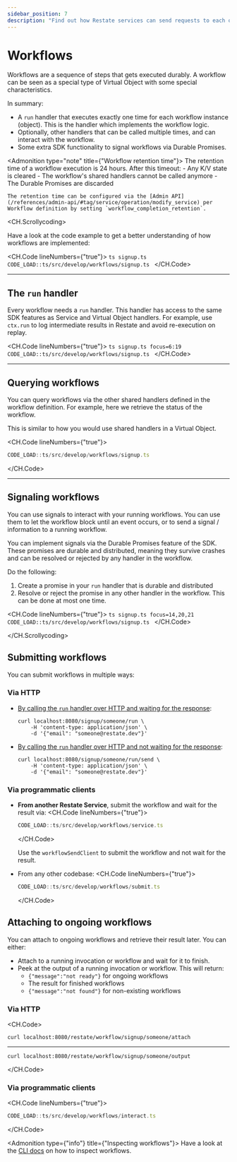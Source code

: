 ```yaml
---
sidebar_position: 7
description: "Find out how Restate services can send requests to each other."
---
```



# Workflows

Workflows are a sequence of steps that gets executed durably.
A workflow can be seen as a special type of Virtual Object with some special characteristics.

In summary:

- A `run` handler that executes exactly one time for each workflow instance (object).
This is the handler which implements the workflow logic.
- Optionally, other handlers that can be called multiple times, and can interact with the workflow.
- Some extra SDK functionality to signal workflows via Durable Promises.

<Admonition type="note" title={"Workflow retention time"}>
    The retention time of a workflow execution is 24 hours.
    After this timeout:
    - Any K/V state is cleared
    - The workflow's shared handlers cannot be called anymore
    - The Durable Promises are discarded

    The retention time can be configured via the [Admin API](/references/admin-api/#tag/service/operation/modify_service) per Workflow definition by setting `workflow_completion_retention`.
</Admonition>


<CH.Scrollycoding>

Have a look at the code example to get a better understanding of how workflows are implemented:

<CH.Code lineNumbers={"true"}>
    ```ts signup.ts
    CODE_LOAD::ts/src/develop/workflows/signup.ts
    ```
</CH.Code>

---

## The `run` handler

Every workflow needs a `run` handler.
This handler has access to the same SDK features as Service and Virtual Object handlers.
For example, use `ctx.run` to log intermediate results in Restate and avoid re-execution on replay.


<CH.Code lineNumbers={"true"}>
    ```ts signup.ts focus=6:19
    CODE_LOAD::ts/src/develop/workflows/signup.ts
    ```
</CH.Code>

---

## Querying workflows

You can query workflows via the other shared handlers defined in the workflow definition.
For example, here we retrieve the status of the workflow.

This is similar to how you would use shared handlers in a Virtual Object.

<CH.Code lineNumbers={"true"}>
```ts signup.ts focus=23
CODE_LOAD::ts/src/develop/workflows/signup.ts
```
</CH.Code>

---

## Signaling workflows

You can use signals to interact with your running workflows.
You can use them to let the workflow block until an event occurs, or to send a signal / information to a running workflow.

You can implement signals via the Durable Promises feature of the SDK.
These promises are durable and distributed, meaning they survive crashes and can be resolved or rejected by any handler in the workflow.

Do the following:
1. Create a promise in your `run` handler that is durable and distributed
2. Resolve or reject the promise in any other handler in the workflow. This can be done at most one time.

<CH.Code lineNumbers={"true"}>
    ```ts signup.ts focus=14,20,21
    CODE_LOAD::ts/src/develop/workflows/signup.ts
    ```
</CH.Code>

</CH.Scrollycoding>

## Submitting workflows

You can submit workflows in multiple ways:

### Via HTTP

- [By calling the `run` handler over HTTP and waiting for the response](/invoke/http#invoke-workflows):
    ```shell
    curl localhost:8080/signup/someone/run \
        -H 'content-type: application/json' \
        -d '{"email": "someone@restate.dev"}'
    ```

- [By calling the `run` handler over HTTP and not waiting for the response](/invoke/http#sending-a-message-over-http):
    ```shell
    curl localhost:8080/signup/someone/run/send \
        -H 'content-type: application/json' \
        -d '{"email": "someone@restate.dev"}'
    ```

### Via programmatic clients

- **From another Restate Service**, submit the workflow and wait for the result via:
    <CH.Code lineNumbers={"true"}>
    ```ts submit.ts
    CODE_LOAD::ts/src/develop/workflows/service.ts
    ```
    </CH.Code>

    Use the `workflowSendClient` to submit the workflow and not wait for the result.

- From any other codebase:
    <CH.Code lineNumbers={"true"}>
    ```ts submit.ts
    CODE_LOAD::ts/src/develop/workflows/submit.ts
    ```
    </CH.Code>


## Attaching to ongoing workflows

You can attach to ongoing workflows and retrieve their result later. You can either:
- Attach to a running invocation or workflow and wait for it to finish.
- Peek at the output of a running invocation or workflow. This will return:
    - `{"message":"not ready"}` for ongoing workflows
    - The result for finished workflows
    - `{"message":"not found"}` for non-existing workflows

### Via HTTP

<CH.Code>

```shell attach.sh
curl localhost:8080/restate/workflow/signup/someone/attach
```

---

```shell output.sh
curl localhost:8080/restate/workflow/signup/someone/output
```

</CH.Code>

### Via programmatic clients


<CH.Code lineNumbers={"true"}>
```ts submit.ts
CODE_LOAD::ts/src/develop/workflows/interact.ts
```
</CH.Code>


<Admonition type={"info"} title={"Inspecting workflows"}>
    Have a look at the [CLI docs](/operate/introspection) on how to inspect workflows.
</Admonition>






